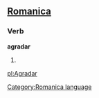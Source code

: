 ==[[Romanica]]==
[[Category:Romanica language]]
===Verb===
'''agradar'''

# {{stub}}

[[pl:Agradar]]